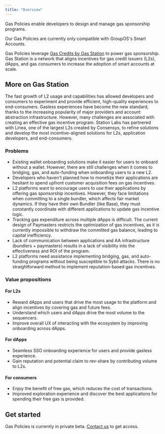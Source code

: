 ```yaml
---
title: "Overview"
---
```


Gas Policies enable developers to design and manage gas sponsorship programs.

<Info>Our Gas Policies are currently only compatible with GroupOS's Smart Accounts.</Info>

Gas Policies leverage [Gas Credits by Gas Station](https://github.com/0xStation/gas-credits) to power gas sponsorship. Gas Station is a network that aligns incentives for gas credit issuers (L2s), dApps, and gas consumers to increase the adoption of smart accounts at scale. 

## More on Gas Station

The fast growth of L2 usage and capabilities has allowed developers and consumers to experiment and provide efficient, high-quality experiences to end-consumers. Gasless experiences have become the new standard, thanks to the increasing popularity of major providers and account abstraction infrastructure. However, many challenges are associated with creating an effective gas incentive program. Station Labs has partnered with Linea, one of the largest L2s created by Consensys, to refine solutions and develop the most incentive-aligned solutions for L2s, application developers, and end-consumers.

### Problems
- Existing wallet onboarding solutions make it easier for users to onboard without a wallet. However, there are still challenges when it comes to bridging, gas, and auto-funding when onboarding users to a new L2. 
- Developers who haven't planned how to monetize their applications are hesitant to spend upfront customer acquisition fees on gas incentives.
- L2 platforms want to encourage users to use their applications by offering gas sponsorship incentives. However, they face limitations when committing to a single bundler, which affects fair market dynamics. If they have their own Bundler (like Base), they must constantly coordinate with different applications to update gas incentive logic.
- Tracking gas expenditure across multiple dApps is difficult. The current design of Paymasters restricts the optimization of gas incentives, as it is currently impossible to withdraw the committed gas balance, leading to capital inefficiency.
- Lack of communication between applications and AA infrastructure (bundlers + paymasters) results in a lack of visibility into the effectiveness and ROI of the program.
- L2 platforms need assistance implementing bridging, gas, and auto-funding programs without being susceptible to Sybil attacks. There is no straightforward method to implement reputation-based gas incentives.

### Value propositions

#### For L2s
- Reward dApps and users that drive the most usage to the platform and align incentives by covering gas and future fees. 
- Understand which users and dApps drive the most volume to the sequencers. 
- Improve overall UX of interacting with the ecosystem by improving onboarding across dApps. 

#### For dApps
- Seamless SSO onboarding experience for users and provide gasless experience. 
- Gain reputation and potential claim to rev-share by contributing volume to L2s.  

#### For consumers
- Enjoy the benefit of free gas, which reduces the cost of transactions. 
- Improved exploration experience and discover the best applications for spending their free gas is provided. 

## Get started

Gas Policies is currently in private beta. [Contact us](https://twitter.com/0xstation) to get access.